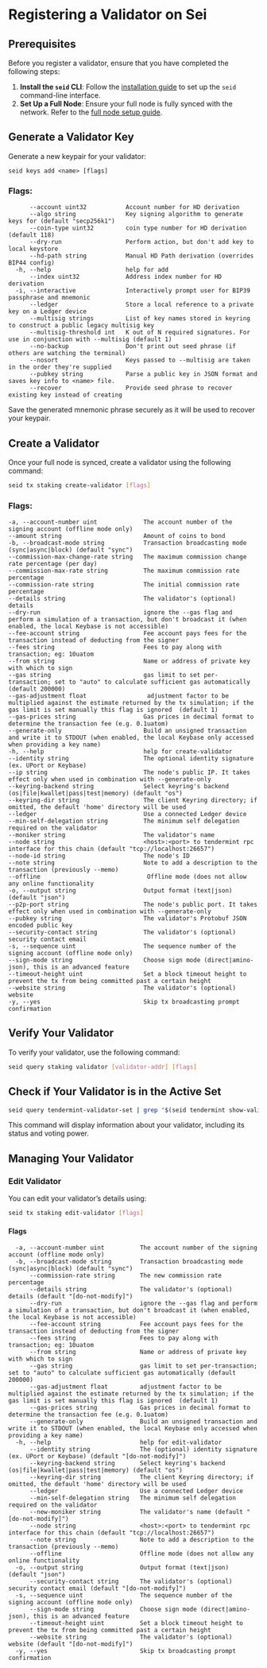 # Registering a Validator on Sei

## Prerequisites

Before you register a validator, ensure that you have completed the following steps:

1. **Install the `seid` CLI**: Follow the [installation guide](../dev-node/intro.mdx) to set up the `seid` command-line interface.
2. **Set Up a Full Node**: Ensure your full node is fully synced with the network. Refer to the [full node setup guide](../dev-node/node-operators.mdx).

## Generate a Validator Key

Generate a new keypair for your validator:

```shell
seid keys add <name> [flags]
```
### Flags:
```text
      --account uint32           Account number for HD derivation
      --algo string              Key signing algorithm to generate keys for (default "secp256k1")
      --coin-type uint32         coin type number for HD derivation (default 118)
      --dry-run                  Perform action, but don't add key to local keystore
      --hd-path string           Manual HD Path derivation (overrides BIP44 config)
  -h, --help                     help for add
      --index uint32             Address index number for HD derivation
  -i, --interactive              Interactively prompt user for BIP39 passphrase and mnemonic
      --ledger                   Store a local reference to a private key on a Ledger device
      --multisig strings         List of key names stored in keyring to construct a public legacy multisig key
      --multisig-threshold int   K out of N required signatures. For use in conjunction with --multisig (default 1)
      --no-backup                Don't print out seed phrase (if others are watching the terminal)
      --nosort                   Keys passed to --multisig are taken in the order they're supplied
      --pubkey string            Parse a public key in JSON format and saves key info to <name> file.
      --recover                  Provide seed phrase to recover existing key instead of creating

```
Save the generated mnemonic phrase securely as it will be used to recover your keypair.

## Create a Validator

Once your full node is synced, create a validator using the following command:

```bash
seid tx staking create-validator [flags]
```

### Flags:

```text
-a, --account-number uint             The account number of the signing account (offline mode only)
--amount string                       Amount of coins to bond
-b, --broadcast-mode string           Transaction broadcasting mode (sync|async|block) (default "sync")
--commission-max-change-rate string   The maximum commission change rate percentage (per day)
--commission-max-rate string          The maximum commission rate percentage
--commission-rate string              The initial commission rate percentage
--details string                      The validator's (optional) details
--dry-run                             ignore the --gas flag and perform a simulation of a transaction, but don't broadcast it (when enabled, the local Keybase is not accessible)
--fee-account string                  Fee account pays fees for the transaction instead of deducting from the signer
--fees string                         Fees to pay along with transaction; eg: 10uatom
--from string                         Name or address of private key with which to sign
--gas string                          gas limit to set per-transaction; set to "auto" to calculate sufficient gas automatically (default 200000)
--gas-adjustment float                 adjustment factor to be multiplied against the estimate returned by the tx simulation; if the gas limit is set manually this flag is ignored  (default 1)
--gas-prices string                   Gas prices in decimal format to determine the transaction fee (e.g. 0.1uatom)
--generate-only                       Build an unsigned transaction and write it to STDOUT (when enabled, the local Keybase only accessed when providing a key name)
-h, --help                            help for create-validator
--identity string                     The optional identity signature (ex. UPort or Keybase)
--ip string                           The node's public IP. It takes effect only when used in combination with --generate-only
--keyring-backend string              Select keyring's backend (os|file|kwallet|pass|test|memory) (default "os")
--keyring-dir string                  The client Keyring directory; if omitted, the default 'home' directory will be used
--ledger                              Use a connected Ledger device
--min-self-delegation string          The minimum self delegation required on the validator
--moniker string                      The validator's name
--node string                         <host>:<port> to tendermint rpc interface for this chain (default "tcp://localhost:26657")
--node-id string                      The node's ID
--note string                         Note to add a description to the transaction (previously --memo)
--offline                              Offline mode (does not allow any online functionality
-o, --output string                   Output format (text|json) (default "json")
--p2p-port string                     The node's public port. It takes effect only when used in combination with --generate-only
--pubkey string                       The validator's Protobuf JSON encoded public key
--security-contact string             The validator's (optional) security contact email
-s, --sequence uint                   The sequence number of the signing account (offline mode only)
--sign-mode string                    Choose sign mode (direct|amino-json), this is an advanced feature
--timeout-height uint                 Set a block timeout height to prevent the tx from being committed past a certain height
--website string                      The validator's (optional) website
-y, --yes                             Skip tx broadcasting prompt confirmation
```

## Verify Your Validator

To verify your validator, use the following command:

```bash
seid query staking validator [validator-addr] [flags]
```

## Check if Your Validator is in the Active Set
```bash
seid query tendermint-validator-set | grep "$(seid tendermint show-validator | jq -r .key)"
````

This command will display information about your validator, including its status and voting power.

## Managing Your Validator

### Edit Validator

You can edit your validator’s details using:

```bash
seid tx staking edit-validator [flags]
```

#### Flags

```text
  -a, --account-number uint          The account number of the signing account (offline mode only)
  -b, --broadcast-mode string        Transaction broadcasting mode (sync|async|block) (default "sync")
      --commission-rate string       The new commission rate percentage
      --details string               The validator's (optional) details (default "[do-not-modify]")
      --dry-run                      ignore the --gas flag and perform a simulation of a transaction, but don't broadcast it (when enabled, the local Keybase is not accessible)
      --fee-account string           Fee account pays fees for the transaction instead of deducting from the signer
      --fees string                  Fees to pay along with transaction; eg: 10uatom
      --from string                  Name or address of private key with which to sign
      --gas string                   gas limit to set per-transaction; set to "auto" to calculate sufficient gas automatically (default 200000)
      --gas-adjustment float         adjustment factor to be multiplied against the estimate returned by the tx simulation; if the gas limit is set manually this flag is ignored  (default 1)
      --gas-prices string            Gas prices in decimal format to determine the transaction fee (e.g. 0.1uatom)
      --generate-only                Build an unsigned transaction and write it to STDOUT (when enabled, the local Keybase only accessed when providing a key name)
  -h, --help                         help for edit-validator
      --identity string              The (optional) identity signature (ex. UPort or Keybase) (default "[do-not-modify]")
      --keyring-backend string       Select keyring's backend (os|file|kwallet|pass|test|memory) (default "os")
      --keyring-dir string           The client Keyring directory; if omitted, the default 'home' directory will be used
      --ledger                       Use a connected Ledger device
      --min-self-delegation string   The minimum self delegation required on the validator
      --new-moniker string           The validator's name (default "[do-not-modify]")
      --node string                  <host>:<port> to tendermint rpc interface for this chain (default "tcp://localhost:26657")
      --note string                  Note to add a description to the transaction (previously --memo)
      --offline                      Offline mode (does not allow any online functionality
  -o, --output string                Output format (text|json) (default "json")
      --security-contact string      The validator's (optional) security contact email (default "[do-not-modify]")
  -s, --sequence uint                The sequence number of the signing account (offline mode only)
      --sign-mode string             Choose sign mode (direct|amino-json), this is an advanced feature
      --timeout-height uint          Set a block timeout height to prevent the tx from being committed past a certain height
      --website string               The validator's (optional) website (default "[do-not-modify]")
  -y, --yes                          Skip tx broadcasting prompt confirmation

```
